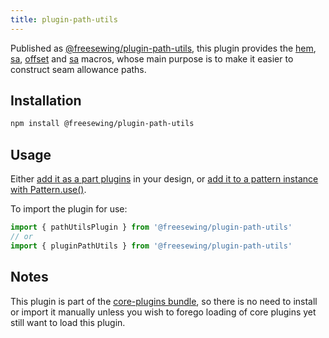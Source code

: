 ```yaml
---
title: plugin-path-utils
---
```


Published as [@freesewing/plugin-path-utils][1], this plugin provides the [hem](/reference/macros/hem), [sa](/reference/macros/sa), [offset](/reference/macros/offset) and [sa](/reference/macros/join) macros,
whose main purpose is to make it easier to construct seam allowance paths.

## Installation

```sh
npm install @freesewing/plugin-path-utils
```

## Usage

Either [add it as a part plugins](/reference/api/part/config/plugins) in your
design, or [add it to a pattern instance with
Pattern.use()](/reference/api/pattern/use).

To import the plugin for use:

```js
import { pathUtilsPlugin } from '@freesewing/plugin-path-utils'
// or
import { pluginPathUtils } from '@freesewing/plugin-path-utils'
```

## Notes

This plugin is part of the [core-plugins bundle](/reference/plugins/core),
so there is no need to install or import it manually unless you wish to forego
loading of core plugins yet still want to load this plugin.

[1]: https://www.npmjs.com/package/@freesewing/plugin-path-utils
